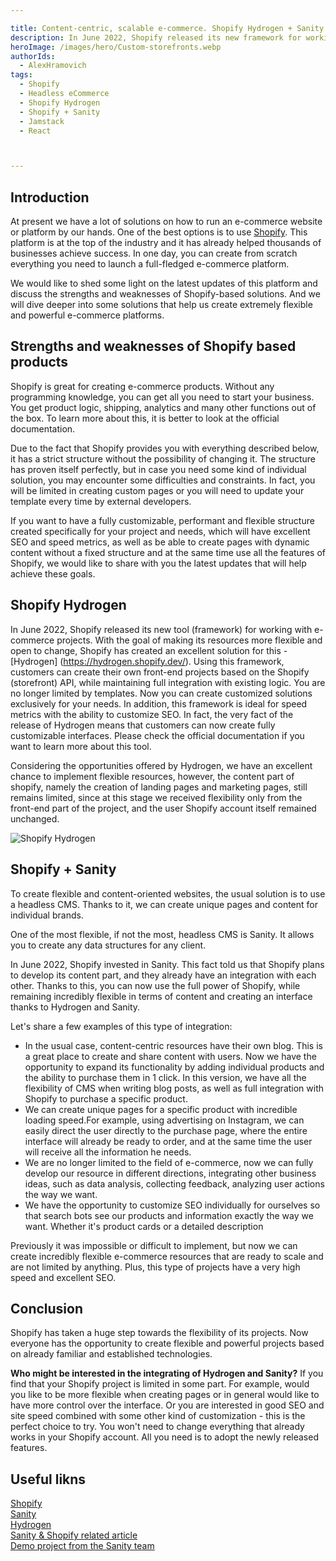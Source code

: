 ```yaml
---

title: Content-centric, scalable e-commerce. Shopify Hydrogen + Sanity
description: In June 2022, Shopify released its new framework for working with e-commerce projects. With the goal of making its resources more flexible and open to change, Shopify has created an excellent solution for this - Hydrogen
heroImage: /images/hero/Custom-storefronts.webp
authorIds:
  - AlexHramovich
tags:
  - Shopify
  - Headless eCommerce
  - Shopify Hydrogen
  - Shopify + Sanity
  - Jamstack
  - React



---
```


## Introduction
At present we have a lot of solutions on how to run an e-commerce website or platform by our hands. One of the best options is to use [Shopify](https://www.shopify.com/). This platform is at the top of the industry and it has already helped thousands of businesses achieve success. In one day, you can create from scratch everything you need to launch a full-fledged e-commerce platform.

We would like to shed some light on the latest updates of this platform and discuss the strengths and weaknesses of Shopify-based solutions. And we will dive deeper into some  solutions that help us create extremely flexible and powerful e-commerce platforms.


## Strengths and weaknesses of Shopify based products

Shopify is great for creating e-commerce products. Without any programming knowledge, you can get all you need to start your business. You get product logic, shipping, analytics and many other functions out of the box. To learn more about this, it is better to look at the official documentation.

Due to the fact that Shopify provides you with everything described below, it has a strict structure without the possibility of changing it. The structure has proven itself perfectly, but in case you need some kind of individual solution, you may encounter some difficulties and constraints. In fact, you will be limited in creating custom pages or you will need to update your template every time by external developers.

If you want to have a fully customizable, performant and flexible structure created specifically for your project and needs, which will have excellent SEO and speed metrics, as well as be able to create pages with dynamic content without a fixed structure and at the same time use all the features of Shopify, we would like to share with you the latest updates that will help achieve these goals.

## Shopify Hydrogen

In June 2022, Shopify released its new tool (framework) for working with e-commerce projects. With the goal of making its resources more flexible and open to change, Shopify has created an excellent solution for this - [Hydrogen] (https://hydrogen.shopify.dev/). Using this framework, customers can create their own front-end projects based on the Shopify (storefront) API, while maintaining full integration with existing logic. You are no longer limited by templates. Now you can create customized solutions exclusively for your needs. In addition, this framework is ideal for speed metrics with the ability to customize SEO. In fact, the very fact of the release of Hydrogen means that customers can now create fully customizable interfaces. Please check the official documentation if you want to learn more about this tool.

Considering the opportunities offered by Hydrogen, we have an excellent chance to implement flexible resources, however, the content part of shopify, namely the creation of landing pages and marketing pages, still remains limited, since at this stage we received flexibility only from the front-end part of the project, and the user Shopify account itself remained unchanged.

![Shopify Hydrogen](./89b49163.webp)

## Shopify + Sanity

To create flexible and content-oriented websites, the usual solution is to use a headless CMS. Thanks to it, we can create unique pages and content for individual brands.

One of the most flexible, if not the most, headless CMS is Sanity. It allows you to create any data structures for any client.

In June 2022, Shopify invested in Sanity. This fact told us that Shopify plans to develop its content part, and they already have an integration with each other. Thanks to this, you can now use the full power of Shopify, while remaining incredibly flexible in terms of content and creating an interface thanks to Hydrogen and Sanity.

Let's share a few examples of this type of integration:
- In the usual case, content-centric resources have their own blog. This is a great place to create and share content with users. Now we have the opportunity to expand its functionality by adding individual products and the ability to purchase them in 1 click. In this version, we have all the flexibility of CMS when writing blog posts, as well as full integration with Shopify to purchase a specific product.
- We can create unique pages for a specific product with incredible loading speed.For example, using advertising on Instagram, we can easily direct the user directly to the purchase page, where the entire interface will already be ready to order, and at the same time the user will receive all the information he needs.
- We are no longer limited to the field of e-commerce, now we can fully develop our resource in different directions, integrating other business ideas, such as data analysis, collecting feedback, analyzing user actions the way we want.
- We have the opportunity to customize SEO individually for ourselves so that search bots see our products and information exactly the way we want. Whether it's product cards or a detailed description

Previously it was impossible or difficult to implement, but now we can create incredibly flexible e-commerce resources that are ready to scale and are not limited by anything. Plus, this type of projects have a very high speed and excellent SEO.
## Conclusion
Shopify has taken a huge step towards the flexibility of its projects. Now everyone has the opportunity to create flexible and powerful projects based on already familiar and established technologies.

**Who might be interested in the integrating of Hydrogen and Sanity?**
If you find that your Shopify project is limited in some part. For example, would you like to be more flexible when creating pages or in general would like to have more control over the interface. Or you are interested in good SEO and site speed combined with some other kind of customization - this is the perfect choice to try. You won't need to change everything that already works in your Shopify account. All you need is to adopt the newly released features.

## Useful likns

[Shopify](https://www.shopify.com)<br/>
[Sanity](https://www.sanity.io)<br/>
[Hydrogen](https://hydrogen.shopify.dev)<br/>
[Sanity & Shopify related article](https://www.sanity.io/blog/build-performant-and-remarkable-storefronts-with-sanity-and-shopify)<br/>
[Demo project from the Sanity team](https://hydrogen-sanity-demo.com)<br/>